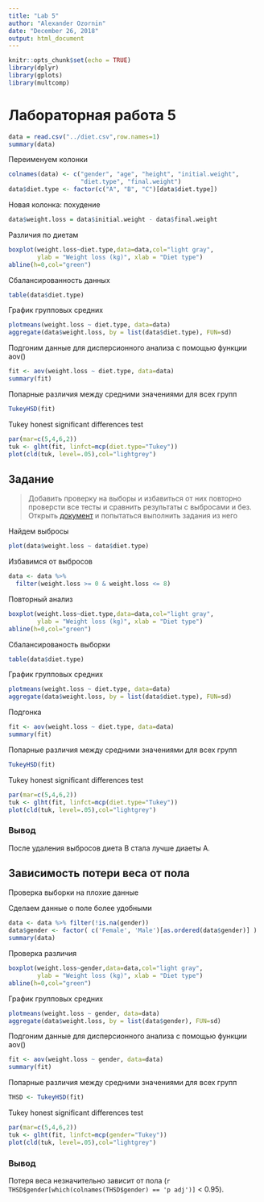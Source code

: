 ```yaml
---
title: "Lab 5"
author: "Alexander Ozornin"
date: "December 26, 2018"
output: html_document
---
```


```r
knitr::opts_chunk$set(echo = TRUE)
library(dplyr)
library(gplots)
library(multcomp)
```

# Лабораторная работа 5

```r
data = read.csv("../diet.csv",row.names=1)
summary(data)
```

Переименуем колонки

```r
colnames(data) <- c("gender", "age", "height", "initial.weight", 
                    "diet.type", "final.weight")
data$diet.type <- factor(c("A", "B", "C")[data$diet.type])
```

Новая колонка: похудение

```r
data$weight.loss = data$initial.weight - data$final.weight
```

Различия по диетам

```r
boxplot(weight.loss~diet.type,data=data,col="light gray",
        ylab = "Weight loss (kg)", xlab = "Diet type")
abline(h=0,col="green")
```

Сбалансированность данных

```r
table(data$diet.type)
```

График групповых средних

```r
plotmeans(weight.loss ~ diet.type, data=data)
aggregate(data$weight.loss, by = list(data$diet.type), FUN=sd)
```

Подгоним данные для дисперсионного анализа с помощью функции aov()

```r
fit <- aov(weight.loss ~ diet.type, data=data)
summary(fit)
```

Попарные различия между средними значениями для всех групп

```r
TukeyHSD(fit)
```

Tukey honest significant differences test

```r
par(mar=c(5,4,6,2))
tuk <- glht(fit, linfct=mcp(diet.type="Tukey"))
plot(cld(tuk, level=.05),col="lightgrey")
```

## Задание

>Добавить проверку на выборы и избавиться от них повторно проверсти все тесты и сравнить результаты с выбросами и без. Открыть [документ](https://www.sheffield.ac.uk/polopoly_fs/1.547015!/file/Diet_data_description.docx) и попытаться выполнить задания из него

Найдем выбросы

```r
plot(data$weight.loss ~ data$diet.type)
```

Избавимся от выбросов

```r
data <- data %>%
  filter(weight.loss >= 0 & weight.loss <= 8)
```

Повторный анализ

```r
boxplot(weight.loss~diet.type,data=data,col="light gray",
        ylab = "Weight loss (kg)", xlab = "Diet type")
abline(h=0,col="green")
```

Сбалансированость выборки

```r
table(data$diet.type)
```

График групповых средних

```r
plotmeans(weight.loss ~ diet.type, data=data)
aggregate(data$weight.loss, by = list(data$diet.type), FUN=sd)
```

Подгонка

```r
fit <- aov(weight.loss ~ diet.type, data=data)
summary(fit)
```

Попарные различия между средними значениями для всех групп

```r
TukeyHSD(fit)
```

Tukey honest significant differences test
```r
par(mar=c(5,4,6,2))
tuk <- glht(fit, linfct=mcp(diet.type="Tukey"))
plot(cld(tuk, level=.05),col="lightgrey")
```

### Вывод
После удаления выбросов диета B стала лучше диаеты A.

## Зависимость потери веса от пола

Проверка выборки на плохие данные

Сделаем данные о поле более удобными

```r
data <- data %>% filter(!is.na(gender))
data$gender <- factor( c('Female', 'Male')[as.ordered(data$gender)] )
summary(data)
```

Проверка различия

```r
boxplot(weight.loss~gender,data=data,col="light gray",
        ylab = "Weight loss (kg)", xlab = "Diet type")
abline(h=0,col="green")
```

График групповых средних

```r
plotmeans(weight.loss ~ gender, data=data)
aggregate(data$weight.loss, by = list(data$gender), FUN=sd)
```

Подгоним данные для дисперсионного анализа с помощью функции aov()
```r
fit <- aov(weight.loss ~ gender, data=data)
summary(fit)
```

Попарные различия между средними значениями для всех групп
```r
THSD <- TukeyHSD(fit)
```

Tukey honest significant differences test
```r
par(mar=c(5,4,6,2))
tuk <- glht(fit, linfct=mcp(gender="Tukey"))
plot(cld(tuk, level=.05),col="lightgrey")
```

### Вывод
Потеря веса незначительно зависит от пола (`r THSD$gender[which(colnames(THSD$gender) == 'p adj')]` < 0.95).
